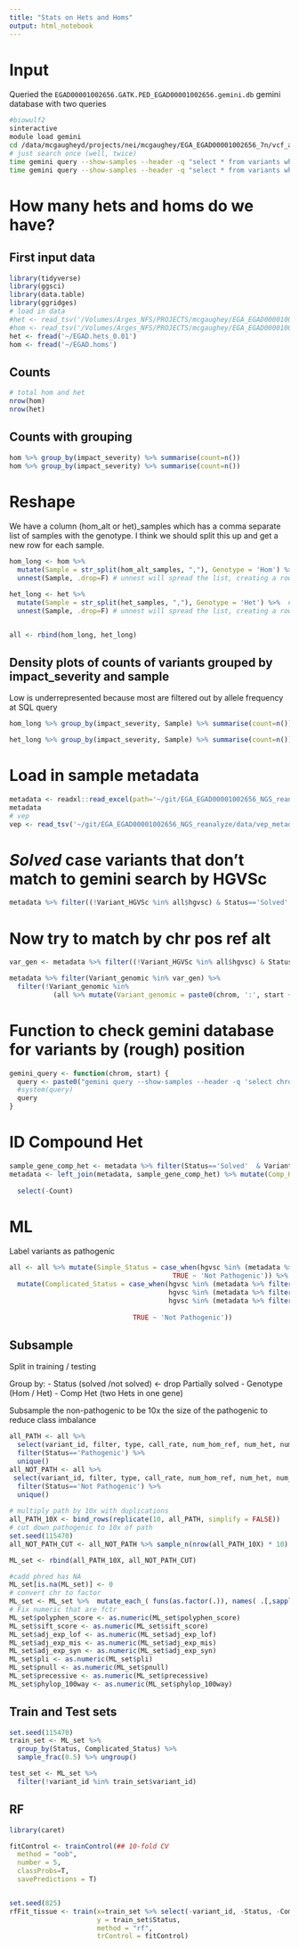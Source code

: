 ```yaml
---
title: "Stats on Hets and Homs"
output: html_notebook
---
```


# Input
Queried the `EGAD00001002656.GATK.PED_EGAD00001002656.gemini.db` gemini database with two queries


```bash
#biowulf2
sinteractive
module load gemini
cd /data/mcgaugheyd/projects/nei/mcgaughey/EGA_EGAD00001002656_7n/vcf_annotated
# just search once (well, twice)
time gemini query --show-samples --header -q "select * from variants where aaf < 0.05 and filter is NULL AND (aaf_esp_all < 0.01 AND aaf_1kg_all_float < 0.01 AND af_exac_all < 0.01  AND (is_coding=1 OR is_splicing=1)) OR impact_severity='HIGH' OR clinvar_sig LIKE '%patho%'" --gt-filter "(gt_types).(*).(==HOM_ALT).(any)" EGAD00001002656.GATK.PED_EGAD00001002656.gemini.db  > EGAD.homs &
time gemini query --show-samples --header -q "select * from variants where aaf < 0.05 and filter is NULL AND (aaf_esp_all < 0.0001 AND aaf_1kg_all_float < 0.0001 AND af_exac_all < 0.0001  and (is_coding=1 OR is_splicing=1)) OR impact_severity='HIGH' OR clinvar_sig LIKE '%patho%'" --gt-filter "(gt_types).(*).(==HET).(any)" EGAD00001002656.GATK.PED_EGAD00001002656.gemini.db  > EGAD.hets &
```

# How many hets and homs do we have?
## First input data
```r
library(tidyverse)
library(ggsci)
library(data.table)
library(ggridges)
# load in data
#het <- read_tsv('/Volumes/Arges_NFS/PROJECTS/mcgaughey/EGA_EGAD00001002656_NGS_reanalyze/raw_data/EGAD.hets')
#hom <- read_tsv('/Volumes/Arges_NFS/PROJECTS/mcgaughey/EGA_EGAD00001002656_NGS_reanalyze/raw_data/EGAD.homs')
het <- fread('~/EGAD.hets_0.01')
hom <- fread('~/EGAD.homs')
```

## Counts
```r
# total hom and het
nrow(hom)
nrow(het)
```

## Counts with grouping
```r
hom %>% group_by(impact_severity) %>% summarise(count=n())
hom %>% group_by(impact_severity) %>% summarise(count=n())
```

# Reshape
We have a column (hom_alt or het)_samples which has a comma separate list of samples with the genotype. I think we should split this up and get a new row for each sample. 
```r
hom_long <- hom %>% 
  mutate(Sample = str_split(hom_alt_samples, ","), Genotype = 'Hom') %>%  # split with str_split to create a list
  unnest(Sample, .drop=F) # unnest will spread the list, creating a row for each entry

het_long <- het %>% 
  mutate(Sample = str_split(het_samples, ","), Genotype = 'Het') %>%  # split with str_split to create a list
  unnest(Sample, .drop=F) # unnest will spread the list, creating a row for each entry


all <- rbind(hom_long, het_long)
```

## Density plots of counts of variants grouped by impact_severity and sample
Low is underrepresented because most are filtered out by allele frequency at SQL query
```r
hom_long %>% group_by(impact_severity, Sample) %>% summarise(count=n()) %>% mutate(`Impact Severity` = factor(impact_severity, levels = c('LOW','MED','HIGH'))) %>% ggplot(aes(x=count, y=`Impact Severity`, fill=`Impact Severity`)) + geom_density_ridges(scale=10) + theme_minimal() + scale_fill_npg()

het_long %>% group_by(impact_severity, Sample) %>% summarise(count=n()) %>% mutate(`Impact Severity` = factor(impact_severity, levels = c('LOW','MED','HIGH'))) %>% ggplot(aes(x=count, y=`Impact Severity`, fill=`Impact Severity`)) + geom_density_ridges(scale=10) + theme_minimal() + scale_fill_npg()
```
# Load in sample metadata
```r
metadata <- readxl::read_excel(path='~/git/EGA_EGAD00001002656_NGS_reanalyze/data/1-s2.0-S0002929716305274-mmc3.xlsx') %>% mutate(Sample=Patient)
metadata
# vep
vep <- read_tsv('~/git/EGA_EGAD00001002656_NGS_reanalyze/data/vep_metadata.txt') %>% unique()
```

# *Solved* case variants that don't match to gemini search by HGVSc
```r
metadata %>% filter((!Variant_HGVSc %in% all$hgvsc) & Status=='Solved'  & Variant_HGVSc!='NA') 
```

# Now try to match by chr pos ref alt
```r
var_gen <- metadata %>% filter((!Variant_HGVSc %in% all$hgvsc) & Status=='Solved'  & Variant_HGVSc!='NA') %>% pull(Variant_genomic)

metadata %>% filter(Variant_genomic %in% var_gen) %>% 
  filter(!Variant_genomic %in% 
           (all %>% mutate(Variant_genomic = paste0(chrom, ':', start + 1, ref, '>', alt)) %>% pull(Variant_genomic)))
```

# Function to check gemini database for variants by (rough) position
```r
gemini_query <- function(chrom, start) {
  query <- paste0("gemini query --show-samples --header -q 'select chrom, ref, alt, start, end, is_coding, aaf,filter, aaf_esp_all, aaf_1kg_all_float, af_exac_all, impact, impact_severity, clinvar_sig from variants where chrom==\"", chrom, "  and start > ", start-5, " and start < ", start + 5, "' /Volumes/Arges/NGS_data/DNA/gemini_db/EGAD00001002656.GATK.PED_EGAD00001002656.gemini.db")
  #system(query)
  query
}
```

# ID Compound Het
```r
sample_gene_comp_het <- metadata %>% filter(Status=='Solved'  & Variant_HGVSc!='NA' & GT=='0/1') %>% group_by(Sample, Gene) %>% summarise(Count=n()) %>% filter(Count>1) 
metadata <- left_join(metadata, sample_gene_comp_het) %>% mutate(Comp_Het_Path = case_when(Count >= 2 ~ 'CH', 
                                                                                           TRUE ~ 'No')) %>% 
  select(-Count)
```
# ML
Label variants as pathogenic
```r
all <- all %>% mutate(Simple_Status = case_when(hgvsc %in% (metadata %>% filter(Status=='Solved') %>% pull(Variant_HGVSc)) ~ 'Pathogenic',
                                         TRUE ~ 'Not Pathogenic')) %>% 
  mutate(Complicated_Status = case_when(hgvsc %in% (metadata %>% filter(Comp_Het_Path == 'Yes') %>% pull(Variant_HGVSc)) ~ 'Comp_Het',
                                        hgvsc %in% (metadata %>% filter(Status=='Solved' & GT=='0/1') %>% pull(Variant_HGVSc)) ~ 'AD',
                                        hgvsc %in% (metadata %>% filter(Status=='Solved' & GT=='1/1') %>% pull(Variant_HGVSc)) ~ 'AR',
                                        
                               TRUE ~ 'Not Pathogenic'))
```

## Subsample
Split in training / testing

Group by:
- Status (solved /not solved) <- drop Partially solved
- Genotype (Hom / Het)
- Comp Het (two Hets in one gene)

Subsample the non-pathogenic to be 10x the size of the pathogenic to reduce class imbalance
```r

all_PATH <- all %>% 
  select(variant_id, filter, type, call_rate, num_hom_ref, num_het, num_hom_alt, aaf, is_exonic, is_coding, is_lof, is_splicing, impact, impact_so, impact_severity, polyphen_score, sift_score, aaf_1kg_afr_float:an_exac_sas, max_aaf_all, pli, pnull, precessive, phylop_100way, canonical, cadd_phred, Genotype, Status, Complicated_Status) %>% 
  filter(Status=='Pathogenic') %>% 
  unique()
all_NOT_PATH <- all %>% 
 select(variant_id, filter, type, call_rate, num_hom_ref, num_het, num_hom_alt, aaf, is_exonic, is_coding, is_lof, is_splicing, impact, impact_so, impact_severity, polyphen_score, sift_score, aaf_1kg_afr_float:an_exac_sas, max_aaf_all, pli, pnull, precessive, phylop_100way, canonical, cadd_phred, Genotype, Status, Complicated_Status) %>% 
  filter(Status=='Not Pathogenic') %>% 
  unique()
 
# multiply path by 10x with duplications
all_PATH_10X <- bind_rows(replicate(10, all_PATH, simplify = FALSE))
# cut down pathogenic to 10x of path
set.seed(115470)
all_NOT_PATH_CUT <- all_NOT_PATH %>% sample_n(nrow(all_PATH_10X) * 10)

ML_set <- rbind(all_PATH_10X, all_NOT_PATH_CUT)

#cadd phred has NA
ML_set[is.na(ML_set)] <- 0
# convert chr to factor
ML_set <- ML_set %>%  mutate_each_( funs(as.factor(.)), names( .[,sapply(., is.character)] ))
# Fix numeric that are fctr
ML_set$polyphen_score <- as.numeric(ML_set$polyphen_score)
ML_set$sift_score <- as.numeric(ML_set$sift_score)
ML_set$adj_exp_lof <- as.numeric(ML_set$adj_exp_lof)
ML_set$adj_exp_mis <- as.numeric(ML_set$adj_exp_mis)
ML_set$adj_exp_syn <- as.numeric(ML_set$adj_exp_syn)
ML_set$pli <- as.numeric(ML_set$pli)
ML_set$pnull <- as.numeric(ML_set$pnull)
ML_set$precessive <- as.numeric(ML_set$precessive)
ML_set$phylop_100way <- as.numeric(ML_set$phylop_100way)


```

## Train and Test sets
```r
set.seed(115470)
train_set <- ML_set %>% 
  group_by(Status, Complicated_Status) %>% 
  sample_frac(0.5) %>% ungroup()

test_set <- ML_set %>% 
  filter(!variant_id %in% train_set$variant_id)
```

## RF
```r
library(caret)

fitControl <- trainControl(## 10-fold CV
  method = "oob",
  number = 5,
  classProbs=T,
  savePredictions = T)


set.seed(825)
rfFit_tissue <- train(x=train_set %>% select(-variant_id, -Status, -Complicated_Status) %>% data.frame(), 
                      y = train_set$Status, 
                      method = "rf", 
                      trControl = fitControl)


```
